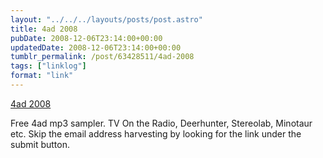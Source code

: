 ```yaml
---
layout: "../../../layouts/posts/post.astro"
title: 4ad 2008
pubDate: 2008-12-06T23:14:00+00:00
updatedDate: 2008-12-06T23:14:00+00:00
tumblr_permalink: /post/63428511/4ad-2008
tags: ["linklog"]
format: "link"
---
```


[4ad 2008][1]

Free 4ad mp3 sampler. TV On the Radio, Deerhunter, Stereolab, Minotaur etc. Skip the email address harvesting by looking for the link under the submit button.

[1]: http://4ad.com/features/2008/
